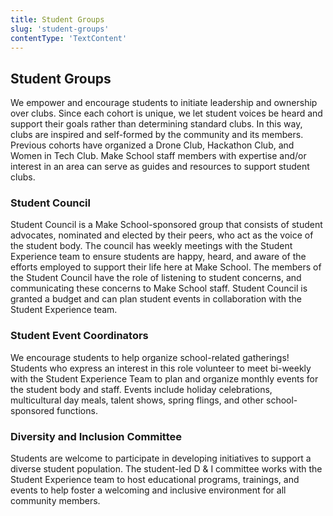 ```yaml
---
title: Student Groups
slug: 'student-groups'
contentType: 'TextContent'
---
```


## Student Groups

We empower and encourage students to initiate leadership and ownership over clubs. Since each cohort
is unique, we let student voices be heard and support their goals rather than determining standard
clubs. In this way, clubs are inspired and self-formed by the community and its members. Previous
cohorts have organized a Drone Club, Hackathon Club, and Women in Tech Club. Make School staff
members with expertise and/or interest in an area can serve as guides and resources to support
student clubs.

### Student Council

Student Council is a Make School-sponsored group that consists of student advocates, nominated and
elected by their peers, who act as the voice of the student body. The council has weekly meetings
with the Student Experience team to ensure students are happy, heard, and aware of the efforts
employed to support their life here at Make School. The members of the Student Council have the role
of listening to student concerns, and communicating these concerns to Make School staff. Student
Council is granted a budget and can plan student events in collaboration with the Student Experience
team.

### Student Event Coordinators

We encourage students to help organize school-related gatherings! Students who express an interest
in this role volunteer to meet bi-weekly with the Student Experience Team to plan and organize
monthly events for the student body and staff. Events include holiday celebrations, multicultural
day meals, talent shows, spring flings, and other school-sponsored functions.

### Diversity and Inclusion Committee

Students are welcome to participate in developing initiatives to support a diverse student
population. The student-led D & I committee works with the Student Experience team to host
educational programs, trainings, and events to help foster a welcoming and inclusive environment for
all community members.
